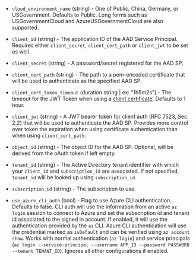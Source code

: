 <!-- Code generated from the comments of the Config struct in builder/azure/common/client/config.go; DO NOT EDIT MANUALLY -->

- `cloud_environment_name` (string) - One of Public, China, Germany, or
  USGovernment. Defaults to Public. Long forms such as
  USGovernmentCloud and AzureUSGovernmentCloud are also supported.

- `client_id` (string) - The application ID of the AAD Service Principal.
  Requires either `client_secret`, `client_cert_path` or `client_jwt` to be set as well.

- `client_secret` (string) - A password/secret registered for the AAD SP.

- `client_cert_path` (string) - The path to a pem-encoded certificate that will be used to authenticate
  as the specified AAD SP.

- `client_cert_token_timeout` (duration string | ex: "1h5m2s") - The timeout for the JWT Token when using a [client certificate](client_cert_path). Defaults to 1 hour.

- `client_jwt` (string) - A JWT bearer token for client auth (RFC 7523, Sec. 2.2) that will be used
  to authenticate the AAD SP. Provides more control over token the expiration
  when using certificate authentication than when using `client_cert_path`.

- `object_id` (string) - The object ID for the AAD SP. Optional, will be derived from the oAuth token if left empty.

- `tenant_id` (string) - The Active Directory tenant identifier with which your `client_id` and
  `subscription_id` are associated. If not specified, `tenant_id` will be
  looked up using `subscription_id`.

- `subscription_id` (string) - The subscription to use.

- `use_azure_cli_auth` (bool) - Flag to use Azure CLI authentication. Defaults to false.
  CLI auth will use the information from an active `az login` session to connect to Azure and set the subscription id and tenant id associated to the signed in account.
  If enabled, it will use the authentication provided by the `az` CLI.
  Azure CLI authentication will use the credential marked as `isDefault` and can be verified using `az account show`.
  Works with normal authentication (`az login`) and service principals (`az login --service-principal --username APP_ID --password PASSWORD --tenant TENANT_ID`).
  Ignores all other configurations if enabled.
